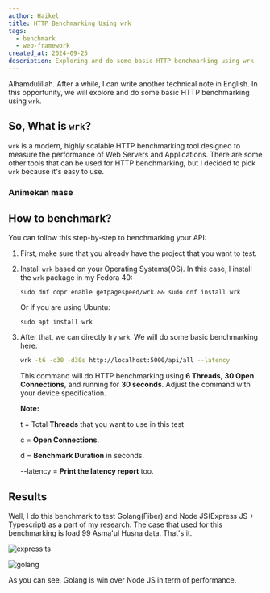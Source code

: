 ```yaml
---
author: Haikel
title: HTTP Benchmarking Using wrk
tags:
  - benchmark
  - web-framework
created_at: 2024-09-25
description: Exploring and do some basic HTTP benchmarking using wrk
---
```


Alhamdulillah. After a while, I can write another technical note in English. In this opportunity, we will explore and do some basic HTTP benchmarking using `wrk`.

## So, What is `wrk`?

`wrk` is a modern, highly scalable HTTP benchmarking tool designed to measure the performance of Web Servers and Applications. There are some other tools that can be used for HTTP benchmarking, but I decided to pick `wrk` because it's easy to use.

### Animekan mase

## How to benchmark?

You can follow this step-by-step to benchmarking your API:

1. First, make sure that you already have the project that you want to test.
2. Install `wrk` based on your Operating Systems(OS). In this case, I install the `wrk` package in my Fedora 40:

   ```
   sudo dnf copr enable getpagespeed/wrk && sudo dnf install wrk
   ```

   Or if you are using Ubuntu:

   ```
   sudo apt install wrk
   ```

3. After that, we can directly try `wrk`. We will do some basic benchmarking here:

   ```bash
   wrk -t6 -c30 -d30s http://localhost:5000/api/all --latency
   ```

   This command will do HTTP benchmarking using **6 Threads**, **30 Open Connections**, and running for **30 seconds**. Adjust the command with your device specification.

   **Note:**

   t = Total **Threads** that you want to use in this test

   c = **Open Connections**.

   d = **Benchmark Duration** in seconds.

   --latency = **Print the latency report** too.

## Results

Well, I do this benchmark to test Golang(Fiber) and Node JS(Express JS + Typescript) as a part of my research. The case that used for this benchmarking is load 99 Asma'ul Husna data. That's it.

![express ts](https://ik.imagekit.io/haikelz/blog/HTTP%20benchmarking%20using%20wrk/Screenshot%20from%202024-09-25%2023-31-10.png?updatedAt=1727282175453)

![golang](https://ik.imagekit.io/haikelz/blog/HTTP%20benchmarking%20using%20wrk/Screenshot%20from%202024-09-25%2023-32-43.png?updatedAt=1727282175503)

As you can see, Golang is win over Node JS in term of performance.
